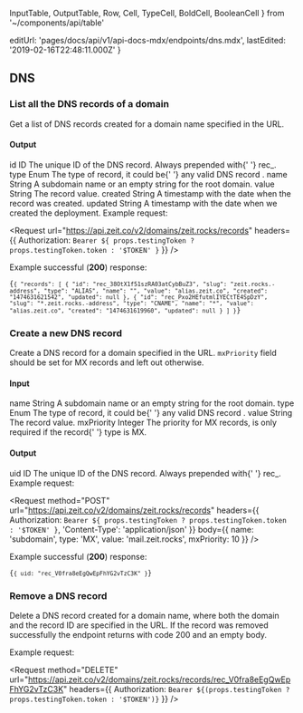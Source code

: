   InputTable,
  OutputTable,
  Row,
  Cell,
  TypeCell,
  BoldCell,
  BooleanCell
} from '~/components/api/table'

  editUrl: 'pages/docs/api/v1/api-docs-mdx/endpoints/dns.mdx',
  lastEdited: '2019-02-16T22:48:11.000Z'
}

## DNS

### List all the DNS records of a domain

<Endpoint method="GET" url="/v2/domains/:domain/records" />

Get a list of DNS records created for a domain name specified in the URL.

#### Output

<OutputTable>
  <Row>
    <BoldCell>id</BoldCell>
    <TypeCell>ID</TypeCell>
    <Cell>
      The unique ID of the DNS record. Always prepended with{' '}
      <InlineCode>rec_</InlineCode>.
    </Cell>
  </Row>
  <Row>
    <BoldCell>type</BoldCell>
    <TypeCell>Enum</TypeCell>
    <Cell>
      The type of record, it could be{' '}
      <GenericLink href="https://en.wikipedia.org/wiki/List_of_DNS_record_types">
        any valid DNS record
      </GenericLink>
      .
    </Cell>
  </Row>
  <Row>
    <BoldCell>name</BoldCell>
    <TypeCell>String</TypeCell>
    <Cell>A subdomain name or an empty string for the root domain.</Cell>
  </Row>
  <Row>
    <BoldCell>value</BoldCell>
    <TypeCell>String</TypeCell>
    <Cell>The record value.</Cell>
  </Row>
  <Row>
    <BoldCell>created</BoldCell>
    <TypeCell>String</TypeCell>
    <Cell>A timestamp with the date when the record was created.</Cell>
  </Row>
  <Row>
    <BoldCell>updated</BoldCell>
    <TypeCell>String</TypeCell>
    <Cell>A timestamp with the date when we created the deployment.</Cell>
  </Row>
</OutputTable>

<Example>
  Example request:

<Request
  url="https://api.zeit.co/v2/domains/zeit.rocks/records"
  headers={{
    Authorization: `Bearer ${
      props.testingToken ? props.testingToken.token : '$TOKEN'
    }`
  }}
/>

Example successful (**200**) response:

<Code lang="json">{`{
    "records": [
      {
        "id": "rec_38OtX1f51szRA03atCybBuZ3",
        "slug": "zeit.rocks.-address",
        "type": "ALIAS",
        "name": "",
        "value": "alias.zeit.co",
        "created": "1474631621542",
        "updated": null
      },
      {
        "id": "rec_Pxo2HEfutmlIYECtTE4SpDzY",
        "slug": "*.zeit.rocks.-address",
        "type": "CNAME",
        "name": "*",
        "value": "alias.zeit.co",
        "created": "1474631619960",
        "updated": null
      }
    ]
  }`}</Code>
</Example>

### Create a new DNS record

<Endpoint method="POST" url="/v2/domains/:domain/records" />

Create a DNS record for a domain specified in the URL. `mxPriority`
field should be set for MX records and left out otherwise.

#### Input

<InputTable>
  <Row>
    <BoldCell>name</BoldCell>
    <TypeCell>String</TypeCell>
    <BooleanCell status={true} />
    <Cell>A subdomain name or an empty string for the root domain.</Cell>
  </Row>
  <Row>
    <BoldCell>type</BoldCell>
    <TypeCell>Enum</TypeCell>
    <BooleanCell status={true} />
    <Cell>
      The type of record, it could be{' '}
      <GenericLink href="https://en.wikipedia.org/wiki/List_of_DNS_record_types">
        any valid DNS record
      </GenericLink>
      .
    </Cell>
  </Row>
  <Row>
    <BoldCell>value</BoldCell>
    <TypeCell>String</TypeCell>
    <BooleanCell status={true} />
    <Cell>The record value.</Cell>
  </Row>
  <Row>
    <BoldCell>mxPriority</BoldCell>
    <TypeCell>Integer</TypeCell>
    <BooleanCell status={false} />
    <Cell>
      The priority for MX records, is only required if the record{' '}
      <InlineCode>type</InlineCode> is <InlineCode>MX</InlineCode>.
    </Cell>
  </Row>
</InputTable>

#### Output

<OutputTable>
  <Row>
    <BoldCell>uid</BoldCell>
    <TypeCell>ID</TypeCell>
    <Cell>
      The unique ID of the DNS record. Always prepended with{' '}
      <InlineCode>rec_</InlineCode>.
    </Cell>
  </Row>
</OutputTable>

<Example>
  Example request:

<Request
  method="POST"
  url="https://api.zeit.co/v2/domains/zeit.rocks/records"
  headers={{
    Authorization: `Bearer ${
      props.testingToken ? props.testingToken.token : '$TOKEN'
    }`,
    'Content-Type': 'application/json'
  }}
  body={{
    name: 'subdomain',
    type: 'MX',
    value: 'mail.zeit.rocks',
    mxPriority: 10
  }}
/>

Example successful (**200**) response:

<Code lang="json">{`{
    uid: "rec_V0fra8eEgQwEpFhYG2vTzC3K"
  }`}</Code>
</Example>

### Remove a DNS record

<Endpoint method="DELETE" url="/v2/domains/:domain/records/:recId" />

Delete a DNS record created for a domain name, where both the domain
and the record ID are specified in the URL. If the record was removed
successfully the endpoint returns with code 200 and an empty body.

<Example>
  Example request:

<Request
    method="DELETE"
    url="https://api.zeit.co/v2/domains/zeit.rocks/records/rec_V0fra8eEgQwEpFhYG2vTzC3K"
    headers={{
      Authorization: `Bearer ${(props.testingToken ? props.testingToken.token : '$TOKEN')}`
    }}
  />
</Example>
